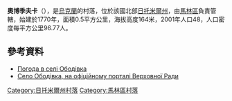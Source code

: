 {{coord|50|44|20|N|29|5|21|E|scale:30000|display=title}}

'''奧博季夫卡'''（{{lang-uk|Ободівка}}），是[[烏克蘭|烏克蘭]]的村落，位於該國北部[[日托米爾州|日托米爾州]]，由[[馬林區|馬林區]]負責管轄，始建於1770年，面積0.5平方公里，海拔高度164米，2001年人口48，人口密度每平方公里96.77人。

==參考資料==
* [http://weather.in.ua/ua/zhitomirskaja/18404 Погода в селі Ободівка] {{Wayback|url=http://weather.in.ua/ua/zhitomirskaja/18404 |date=20111219135534 }}
* [http://w1.c1.rada.gov.ua/pls/z7502/A005?rdat1=15.04.2012&rf7571=9811 Село Ободівка, на офіційному порталі Верховної Ради]{{dead link|date=2017年12月 |bot=InternetArchiveBot |fix-attempted=yes }}

{{DEFAULTSORT:Ободівка}}
[[Category:日托米爾州村落|Category:日托米爾州村落]]
[[Category:馬林區村落|Category:馬林區村落]]


{{Zhytomyr-geo-stub}}